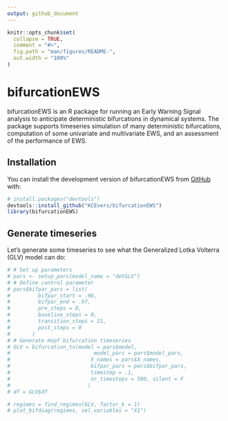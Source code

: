 ```yaml
---
output: github_document
---
```


<!-- README.md is generated from README.Rmd. Please edit that file -->

```r
knitr::opts_chunk$set(
  collapse = TRUE,
  comment = "#>",
  fig.path = "man/figures/README-",
  out.width = "100%"
)
```

# bifurcationEWS
bifurcationEWS is an R package for running an Early Warning Signal analysis to anticipate deterministic bifurcations in dynamical systems. The package supports timeseries simulation of many deterministic bifurcations, computation of some univariate and multivariate EWS, and an assessment of the performance of EWS. 

<!-- badges: start -->
<!-- badges: end -->

## Installation

You can install the development version of bifurcationEWS from [GitHub](https://github.com/) with:

```r
# install.packages("devtools")
devtools::install_github("KCEvers/bifurcationEWS")
library(bifurcationEWS)
```

## Generate timeseries

Let's generate some timeseries to see what the Generalized Lotka Volterra (GLV) model can do:

```r
# # Set up parameters
# pars <- setup_pars(model_name = "detGLV")
# # Define control parameter
# pars$bifpar_pars = list(
#         bifpar_start = .96,
#         bifpar_end = .97,
#         pre_steps = 0,
#         baseline_steps = 0,
#         transition_steps = 21,
#         post_steps = 0
#       )
# # Generate Hopf bifurcation timeseries
# GLV = bifurcation_ts(model = pars$model,
#                           model_pars = pars$model_pars,
#                          X_names = pars$X_names,
#                          bifpar_pars = pars$bifpar_pars,
#                          timestep = .1,
#                          nr_timesteps = 500, silent = F
#                         )
# df = GLV$df

```

```r

# regimes = find_regimes(GLV, factor_k = 1)
# plot_bifdiag(regimes, sel_variables = "X1")

```

<!-- You'll still need to render `README.Rmd` regularly, to keep `README.md` up-to-date. `devtools::build_readme()` is handy for this. -->

<!-- You can also embed plots, for example: -->

<!-- ```{r pressure, echo = FALSE} -->
<!-- plot(pressure) -->
<!-- ``` -->

<!-- In that case, don't forget to commit and push the resulting figure files, so they display on GitHub and CRAN. -->
